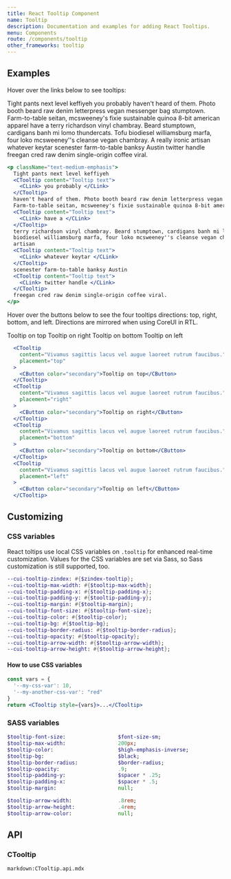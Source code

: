 ```yaml
---
title: React Tooltip Component
name: Tooltip
description: Documentation and examples for adding React Tooltips.
menu: Components
route: /components/tooltip
other_frameworks: tooltip
---
```



## Examples

Hover over the links below to see tooltips:

<Example className="text-medium-emphasis">
  Tight pants next level keffiyeh <CTooltip content="Tooltip text"><CLink>you&nbsp;probably</CLink></CTooltip>
  haven't heard of them. Photo booth beard raw denim letterpress vegan messenger bag stumptown.
  Farm-to-table seitan, mcsweeney's fixie sustainable quinoa 8-bit american apparel <CTooltip content="Tooltip text"><CLink>have&nbsp;a</CLink></CTooltip>
  terry richardson vinyl chambray. Beard stumptown, cardigans banh mi lomo thundercats. Tofu
  biodiesel williamsburg marfa, four loko mcsweeney''s cleanse vegan chambray. A really ironic
  artisan <CTooltip content="Tooltip text"><CLink>whatever&nbsp;keytar</CLink></CTooltip>
  scenester farm-to-table banksy Austin <CTooltip content="Tooltip text"><CLink>twitter&nbsp;handle</CLink></CTooltip>
  freegan cred raw denim single-origin coffee viral.
</Example>


```jsx
<p className="text-medium-emphasis">
  Tight pants next level keffiyeh
  <CTooltip content="Tooltip text">
    <CLink> you probably </CLink>
  </CTooltip>
  haven't heard of them. Photo booth beard raw denim letterpress vegan messenger bag stumptown.
  Farm-to-table seitan, mcsweeney's fixie sustainable quinoa 8-bit american apparel
  <CTooltip content="Tooltip text">
    <CLink> have a </CLink>
  </CTooltip>
  terry richardson vinyl chambray. Beard stumptown, cardigans banh mi lomo thundercats. Tofu
  biodiesel williamsburg marfa, four loko mcsweeney''s cleanse vegan chambray. A really ironic
  artisan
  <CTooltip content="Tooltip text">
    <CLink> whatever keytar </CLink>
  </CTooltip>
  scenester farm-to-table banksy Austin
  <CTooltip content="Tooltip text">
    <CLink> twitter handle </CLink>
  </CTooltip>
  freegan cred raw denim single-origin coffee viral.
</p>
```

Hover over the buttons below to see the four tooltips directions: top, right, bottom, and left. Directions are mirrored when using CoreUI in RTL.

<Example>
  <CTooltip content="Vivamus sagittis lacus vel augue laoreet rutrum faucibus." placement="top">
    <CButton color="secondary">Tooltip on top</CButton>
  </CTooltip>
  <CTooltip content="Vivamus sagittis lacus vel augue laoreet rutrum faucibus." placement="right">
    <CButton color="secondary">Tooltip on right</CButton>
  </CTooltip>
  <CTooltip content="Vivamus sagittis lacus vel augue laoreet rutrum faucibus." placement="bottom">
    <CButton color="secondary">Tooltip on bottom</CButton>
  </CTooltip>
  <CTooltip content="Vivamus sagittis lacus vel augue laoreet rutrum faucibus." placement="left">
    <CButton color="secondary">Tooltip on left</CButton>
  </CTooltip>
</Example>

```jsx
  <CTooltip
    content="Vivamus sagittis lacus vel augue laoreet rutrum faucibus."
    placement="top"
  >
    <CButton color="secondary">Tooltip on top</CButton>
  </CTooltip>
  <CTooltip
    content="Vivamus sagittis lacus vel augue laoreet rutrum faucibus."
    placement="right"
  >
    <CButton color="secondary">Tooltip on right</CButton>
  </CTooltip>
  <CTooltip
    content="Vivamus sagittis lacus vel augue laoreet rutrum faucibus."
    placement="bottom"
  >
    <CButton color="secondary">Tooltip on bottom</CButton>
  </CTooltip>
  <CTooltip
    content="Vivamus sagittis lacus vel augue laoreet rutrum faucibus."
    placement="left"
  >
    <CButton color="secondary">Tooltip on left</CButton>
  </CTooltip>
```

## Customizing

### CSS variables

React toltips use local CSS variables on `.tooltip` for enhanced real-time customization. Values for the CSS variables are set via Sass, so Sass customization is still supported, too.

```sass
--cui-tooltip-zindex: #{$zindex-tooltip};
--cui-tooltip-max-width: #{$tooltip-max-width};
--cui-tooltip-padding-x: #{$tooltip-padding-x};
--cui-tooltip-padding-y: #{$tooltip-padding-y};
--cui-tooltip-margin: #{$tooltip-margin};
--cui-tooltip-font-size: #{$tooltip-font-size};
--cui-tooltip-color: #{$tooltip-color};
--cui-tooltip-bg: #{$tooltip-bg};
--cui-tooltip-border-radius: #{$tooltip-border-radius};
--cui-tooltip-opacity: #{$tooltip-opacity};
--cui-tooltip-arrow-width: #{$tooltip-arrow-width};
--cui-tooltip-arrow-height: #{$tooltip-arrow-height};
```

#### How to use CSS variables

```jsx
const vars = { 
  '--my-css-var': 10,
  '--my-another-css-var': "red" 
}
return <CTooltip style={vars}>...</CTooltip>
```

### SASS variables

```sass
$tooltip-font-size:                 $font-size-sm;
$tooltip-max-width:                 200px;
$tooltip-color:                     $high-emphasis-inverse;
$tooltip-bg:                        $black;
$tooltip-border-radius:             $border-radius;
$tooltip-opacity:                   .9;
$tooltip-padding-y:                 $spacer * .25;
$tooltip-padding-x:                 $spacer * .5;
$tooltip-margin:                    null;

$tooltip-arrow-width:               .8rem;
$tooltip-arrow-height:              .4rem;
$tooltip-arrow-color:               null; 
```

## API

### CTooltip

`markdown:CTooltip.api.mdx`
